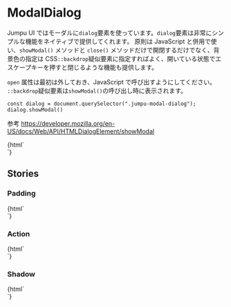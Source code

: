 
<Meta title="Modals/ModalDialog" />

# ModalDialog

Jumpu UI ではモーダルに`dialog`要素を使っています。`dialog`要素は非常にシンプルな機能をネイティブで提供してくれます。
原則は JavaScript と併用で使い、`showModal()` メソッドと `close()` メソッドだけで開閉するだけでなく、背景色の指定は CSS`::backdrop`疑似要素に指定すればよく、開いている状態でエスケープキーを押すと閉じるような機能も提供します。

`open` 属性は最初は外しておき、JavaScript で呼び出すようにしてください。
`::backdrop`疑似要素は`showModal()`の呼び出し時に表示されます。

```
const dialog = document.querySelector(".jumpu-modal-dialog");
dialog.showModal()

```

参考 https://developer.mozilla.org/en-US/docs/Web/API/HTMLDialogElement/showModal

<Canvas>
  <Story name="Default">
    {html`
      <div class="py-48 bg-gray-300">
        <dialog open class="jumpu-modal-dialog">
          <p class="text-lg">Jumpu UI のモーダル</p>
          <div class="mt-8">
            Jumpu UI はCSSスタイルを最小限に定義した UI フレームワークです。
            <br />
            そのため、ブランドイメージなどを大切にしたいデザイナーの意図を柔軟に反映させやすい設計となっています。
          </div>
          <button role="button" class="jumpu-icon-button"></button>
        </dialog>
      </div>
    `}
  </Story>
</Canvas>

## Stories

### Padding

<Canvas>
  <Story name="Padding">
    {html`
      <div class="py-48 bg-gray-300">
        <dialog open class="jumpu-modal-dialog px-10 py-8">
          <p class="text-lg">Jumpu UI のモーダル</p>
          <div class="mt-8">
            Jumpu UI はCSSスタイルを最小限に定義した UI フレームワークです。
            <br />
            そのため、ブランドイメージなどを大切にしたいデザイナーの意図を柔軟に反映させやすい設計となっています。
          </div>
          <button role="button" class="jumpu-icon-button"></button>
        </dialog>
      </div>
    `}
  </Story>
</Canvas>

### Action

<Canvas>
  <Story name="Action">
    {html`
      <div class="py-48 bg-gray-300">
        <dialog open class="jumpu-modal-dialog px-10 py-8">
          <p class="text-lg">Jumpu UI のモーダル</p>
          <div class="mt-8">
            Jumpu UI はCSSスタイルを最小限に定義した UI フレームワークです。
            <br />
            そのため、ブランドイメージなどを大切にしたいデザイナーの意図を柔軟に反映させやすい設計となっています。
          </div>
          <button role="button" class="jumpu-icon-button"></button>
          <div class="flex items-center gap-x-4 mt-6">
            <button class="jumpu-button">カートに入れる</button>
            <button class="jumpu-outlined-button">キャンセル</button>
          </div>
        </dialog>
      </div>
    `}
  </Story>
</Canvas>

### Shadow

<Canvas>
  <Story name="Shadow">
    {html`
      <div class="py-48 bg-gray-300">
        <dialog open class="jumpu-modal-dialog px-10 py-8 shadow-xl">
          <p class="text-lg">Jumpu UI のモーダル</p>
          <div class="mt-8">
            Jumpu UI はCSSスタイルを最小限に定義した UI フレームワークです。
            <br />
            そのため、ブランドイメージなどを大切にしたいデザイナーの意図を柔軟に反映させやすい設計となっています。
          </div>
          <button role="button" class="jumpu-icon-button"></button>
        </dialog>
      </div>
    `}
  </Story>
</Canvas>
